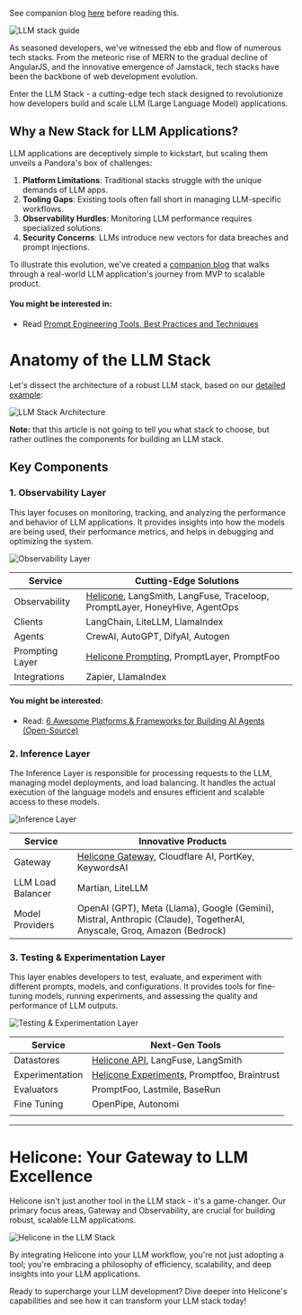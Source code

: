 See companion blog [here](/blog/building-an-llm-stack) before reading this.

![LLM stack guide](/static/blog/llm-stack-guide/cover.webp)

As seasoned developers, we've witnessed the ebb and flow of numerous tech stacks. From the meteoric rise of MERN to the gradual decline of AngularJS, and the innovative emergence of Jamstack, tech stacks have been the backbone of web development evolution.

Enter the LLM Stack - a cutting-edge tech stack designed to revolutionize how developers build and scale LLM (Large Language Model) applications.

## Why a New Stack for LLM Applications?

LLM applications are deceptively simple to kickstart, but scaling them unveils a Pandora's box of challenges:

1. **Platform Limitations**: Traditional stacks struggle with the unique demands of LLM apps.
2. **Tooling Gaps**: Existing tools often fall short in managing LLM-specific workflows.
3. **Observability Hurdles**: Monitoring LLM performance requires specialized solutions.
4. **Security Concerns**: LLMs introduce new vectors for data breaches and prompt injections.

To illustrate this evolution, we've created a [companion blog](/blog/building-an-llm-stack) that walks through a real-world LLM application's journey from MVP to scalable product.

#### You might be interested in:

- Read [Prompt Engineering Tools, Best Practices and Techniques](https://www.helicone.ai/blog/prompt-engineering-tools)

# Anatomy of the LLM Stack

Let's dissect the architecture of a robust LLM stack, based on our [detailed example](/blog/building-an-llm-stack):

![LLM Stack Architecture](/static/blog/llm-stack-guide/llm-architecture.webp)

**Note:** that this article is not going to tell you what stack to choose, but rather outlines the components for building an LLM stack.

## Key Components

### 1. Observability Layer

This layer focuses on monitoring, tracking, and analyzing the performance and behavior of LLM applications. It provides insights into how the models are being used, their performance metrics, and helps in debugging and optimizing the system.

![Observability Layer](/static/blog/llm-stack-guide/observability-layer.webp)

| Service         | Cutting-Edge Solutions                                                                                         |
| --------------- | -------------------------------------------------------------------------------------------------------------- |
| Observability   | [Helicone](/products/helicone-observability), LangSmith, LangFuse, Traceloop, PromptLayer, HoneyHive, AgentOps |
| Clients         | LangChain, LiteLLM, LlamaIndex                                                                                 |
| Agents          | CrewAI, AutoGPT, DifyAI, Autogen                                                                               |
| Prompting Layer | [Helicone Prompting](https://docs.helicone.ai/features/prompts), PromptLayer, PromptFoo                        |
| Integrations    | Zapier, LlamaIndex                                                                                             |

#### You might be interested:

- Read: [6 Awesome Platforms & Frameworks for Building AI Agents (Open-Source)](https://www.helicone.ai/blog/ai-agent-builders)

### 2. Inference Layer

The Inference Layer is responsible for processing requests to the LLM, managing model deployments, and load balancing. It handles the actual execution of the language models and ensures efficient and scalable access to these models.

![Inference Layer](/static/blog/llm-stack-guide/inference-layer.webp)

| Service           | Innovative Products                                                                                                         |
| ----------------- | --------------------------------------------------------------------------------------------------------------------------- |
| Gateway           | [Helicone Gateway](https://docs.helicone.ai/getting-started/integration-method/gateway), Cloudflare AI, PortKey, KeywordsAI |
| LLM Load Balancer | Martian, LiteLLM                                                                                                            |
| Model Providers   | OpenAI (GPT), Meta (Llama), Google (Gemini), Mistral, Anthropic (Claude), TogetherAI, Anyscale, Groq, Amazon (Bedrock)      |

### 3. Testing & Experimentation Layer

This layer enables developers to test, evaluate, and experiment with different prompts, models, and configurations. It provides tools for fine-tuning models, running experiments, and assessing the quality and performance of LLM outputs.

![Testing & Experimentation Layer](/static/blog/llm-stack-guide/testing-layer.webp)

| Service         | Next-Gen Tools                                                                                                                  |
| --------------- | ------------------------------------------------------------------------------------------------------------------------------- |
| Datastores      | [Helicone API](https://docs.helicone.ai/rest/request/post-v1requestquery), LangFuse, LangSmith                                  |
| Experimentation | [Helicone Experiments](https://docs.helicone.ai/use-cases/experiments#how-to-run-llm-prompt-experiments), Promptfoo, Braintrust |
| Evaluators      | PromptFoo, Lastmile, BaseRun                                                                                                    |
| Fine Tuning     | OpenPipe, Autonomi                                                                                                              |
|  |

---

# Helicone: Your Gateway to LLM Excellence

Helicone isn't just another tool in the LLM stack - it's a game-changer. Our primary focus areas, Gateway and Observability, are crucial for building robust, scalable LLM applications.

![Helicone in the LLM Stack](/static/pasted_images/llm-stack-helicone-in-picture.png)

By integrating Helicone into your LLM workflow, you're not just adopting a tool; you're embracing a philosophy of efficiency, scalability, and deep insights into your LLM applications.

Ready to supercharge your LLM development? Dive deeper into Helicone's capabilities and see how it can transform your LLM stack today!
